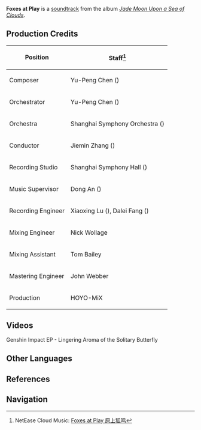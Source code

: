 {{Soundtrack Infobox
|title          =
|image          = Jade Moon Upon a Sea of Clouds.png
|album          = Jade Moon Upon a Sea of Clouds
|disc           = 1
|number         = 26
|featured       =
|featured2      =
|featured3      =
|featured_disc  =
|featured_disc2 =
|featured_disc3 =
|youtube_id     = t1O7LpOTBfM
|youtube_time   = 2067
|spotify_id     = 4VV2BW1lECad0w3xmyyRBg
|played_in      = Qiongji Estuary
|during         = [[Qiongji Estuary]] (Day)
|domain         =
|previous       = Loner's Departure
|next           = Plain of Nostalgia
}}
'''Foxes at Play''' is a [[soundtrack]] from the album ''[[Jade Moon Upon a Sea of Clouds]]''.

==Production Credits==
{| class="wikitable" style="text-align:left; height:0.5em"
! Position
! Staff<ref>NetEase Cloud Music: [https://music.163.com/#/song?id=1492276424 Foxes at Play 原上狐鸣]</ref>
|-
! Composer
| Yu-Peng Chen ({{zh|陈致逸}})
|-
! Orchestrator
| Yu-Peng Chen ({{zh|陈致逸}})
|-
! Orchestra
| Shanghai Symphony Orchestra ({{zh|上海交响乐团}})
|-
! Conductor
| Jiemin Zhang ({{zh|张洁敏}})
|-
! Recording Studio
| Shanghai Symphony Hall ({{zh|上海交响乐团音乐厅}})
|-
! Music Supervisor
| Dong An ({{zh|安栋}})
|-
! Recording Engineer
| Xiaoxing Lu ({{zh|陆晓幸}}), Dalei Fang ({{zh|房大磊}})
|-
! Mixing Engineer
| Nick Wollage
|-
! Mixing Assistant
| Tom Bailey
|-
! Mastering Engineer
| John Webber
|-
! Production
| HOYO-MiX
|}

==Videos==
<gallery>
Genshin Impact EP - Lingering Aroma of the Solitary Butterfly
</gallery>

==Other Languages==
{{Other Languages
|en      = Foxes at Play
|zhs     = 原上狐鸣
|zhs_rm  = Yuán Shàng Húmíng
|zht     = 原上狐鳴
|zht_rm  = Yuán Shàng Húmíng
|zh_tl   = The Cry of Foxes on the Plain
|ja      = {{tt|キツネ|狐}}遊戯
|ja_rm   = Kitsune Yuugi{{Assumed}}
|ja_tl   = Fox Game
}}

==References==
{{Reflist}}

==Navigation==
{{Soundtrack Navbox|Jade Moon Upon a Sea of Clouds}}